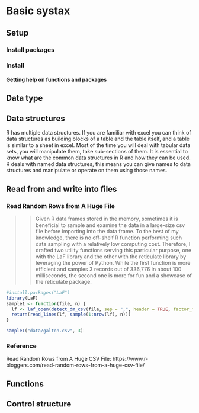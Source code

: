 # Basic systax

## Setup

### Install packages

### Install 

#### Getting help on functions and packages


## Data type

## Data structures

R has multiple data structures. If you are familiar with excel you can think of data structures as building blocks of a table and the table itself, and a table is similar to a sheet in excel. Most of the time you will deal with tabular data sets, you will manipulate them, take sub-sections of them. It is essential to know what are the common data structures in R and how they can be used. R deals with named data structures, this means you can give names to data structures and manipulate or operate on them using those names.

## Read from and write into files


### Read Random Rows from A Huge File

>> Given R data frames stored in the memory, sometimes it is beneficial to sample and examine the data in a large-size csv file before importing into the data frame. To the best of my knowledge, there is no off-shelf R function performing such data sampling with a relatively low computing cost. Therefore, I drafted two utility functions serving this particular purpose, one with the LaF library and the other with the reticulate library by leveraging the power of Python. While the first function is more efficient and samples 3 records out of 336,776 in about 100 milliseconds, the second one is more for fun and a showcase of the reticulate package.

```r
#install.packages("LaF")
library(LaF)
sample1 <- function(file, n) {
  lf <- laf_open(detect_dm_csv(file, sep = ",", header = TRUE, factor_fraction = -1))
  return(read_lines(lf, sample(1:nrow(lf), n)))
}

sample1("data/galton.csv", 3)
```


### Reference

Read Random Rows from A Huge CSV File: https://www.r-bloggers.com/read-random-rows-from-a-huge-csv-file/



## Functions


## Control structure





